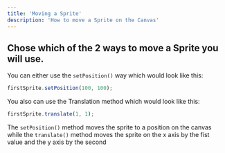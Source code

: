 ```yaml
---
title: 'Moving a Sprite'
description: 'How to move a Sprite on the Canvas'
---
```


## Chose which of the 2 ways to move a Sprite you will use.

You can either use the `setPosition()` way which would look like this:

```javascript example.js
firstSprite.setPosition(100, 100);
```

You also can use the Translation method which would look like this:

```javascript example.js
firstSprite.translate(1, 1);
```

The `setPosition()` method moves the sprite to a position on the canvas while the `translate()` method
moves the sprite on the x axis by the fist value and the y axis by the second